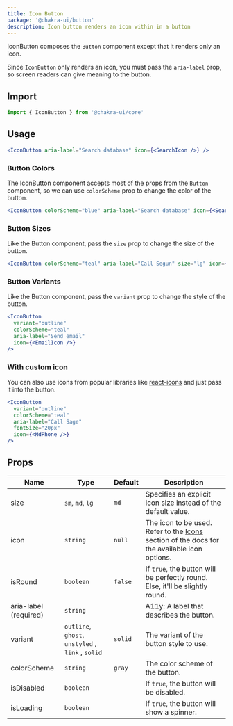 ```yaml
---
title: Icon Button
package: '@chakra-ui/button'
description: Icon button renders an icon within in a button
---
```


IconButton composes the `Button` component except that it renders only an icon.

Since `IconButton` only renders an icon, you must pass the `aria-label` prop, so
screen readers can give meaning to the button.

## Import

```js
import { IconButton } from '@chakra-ui/core'
```

## Usage

```jsx
<IconButton aria-label="Search database" icon={<SearchIcon />} />
```

### Button Colors

The IconButton component accepts most of the props from the `Button` component,
so we can use `colorScheme` prop to change the color of the button.

```jsx
<IconButton colorScheme="blue" aria-label="Search database" icon={<SearchIcon />} />
```

### Button Sizes

Like the Button component, pass the `size` prop to change the size of the
button.

```jsx
<IconButton colorScheme="teal" aria-label="Call Segun" size="lg" icon={<PhoneIcon />} />
```

### Button Variants

Like the Button component, pass the `variant` prop to change the style of the
button.

```jsx
<IconButton
  variant="outline"
  colorScheme="teal"
  aria-label="Send email"
  icon={<EmailIcon />}
/>
```

### With custom icon

You can also use icons from popular libraries like
[react-icons](react-icons.netlify.com) and just pass it into the button.

```jsx
<IconButton
  variant="outline"
  colorScheme="teal"
  aria-label="Call Sage"
  fontSize="20px"
  icon={<MdPhone />}
/>
```

## Props

| Name                  | Type                                              | Default | Description                                                                                           |
| --------------------- | ------------------------------------------------- | ------- | ----------------------------------------------------------------------------------------------------- |
| size                  | `sm`, `md`, `lg`                                  | `md`    | Specifies an explicit icon size instead of the default value.                                         |
| icon                  | `string`                                          | `null`  | The icon to be used. Refer to the [Icons](/icon/) section of the docs for the available icon options. |
| isRound               | `boolean`                                         | `false` | If `true`, the button will be perfectly round. Else, it'll be slightly round.                         |
| aria-label (required) | `string`                                          |         | A11y: A label that describes the button.                                                              |
| variant               | `outline`, `ghost`, `unstyled` , `link` , `solid` | `solid` | The variant of the button style to use.                                                               |
| colorScheme           | `string`                                          | `gray`  | The color scheme of the button.                                                                       |
| isDisabled            | `boolean`                                         |         | If `true`, the button will be disabled.                                                               |
| isLoading             | `boolean`                                         |         | If `true`, the button will show a spinner.                                                            |

